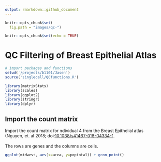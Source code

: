 ```yaml
---
output: rmarkdown::github_document
---
```


```r
knitr::opts_chunk$set(
  fig.path = "images/qc-")

knitr::opts_chunk$set(echo = TRUE)
```

# QC Filtering of Breast Epithelial Atlas
```r
# import packages and functions
setwd('/projects/b1101/Jasen')
source('singlecell/QCfunctions.R')

library(matrixStats)
library(scales)
library(ggplot2)
library(stringr)
library(dplyr)
```

## Import the count matrix
Import the count matrix for ndividual 4 from the Breast Epithelial atlas (Nguyen, et. al 2018; doi:[10.1038/s41467-018-04334-1](https://www.nature.com/articles/s41467-018-04334-1). <br /> <br /> The rows are genes and the columns are cells.
```r
ggplot(midwest, aes(x=area, y=poptotal)) + geom_point()
```
